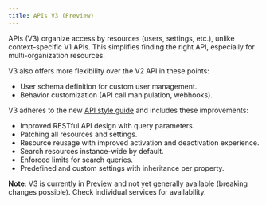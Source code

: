 ```yaml
---
title: APIs V3 (Preview)
---
```



APIs (V3) organize access by resources (users, settings, etc.), unlike context-specific V1 APIs.
This simplifies finding the right API, especially for multi-organization resources.

V3 also offers more flexibility over the V2 API in these points:
- User schema definition for custom user management.
- Behavior customization (API call manipulation, webhooks).

V3 adheres to the new [API style guide](/API_STYLE_GUIDE.md) and includes these improvements:
- Improved RESTful API design with query parameters.
- Patching all resources and settings.
- Resource reusage with improved activation and deactivation experience.
- Search resources instance-wide by default.
- Enforced limits for search queries.
- Predefined and custom settings with inheritance per property.

**Note**: V3 is currently in [Preview](/support/software-release-cycles-support#preview) and not yet generally available (breaking changes possible). Check individual services for availability.

<DocCardList />
